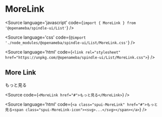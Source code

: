 
# MoreLink

<Meta title="List/MoreLink" component={MoreLink} />

<Source
  language='javascript'
  code={`import { MoreLink } from '@openameba/spindle-ui/List'`}
/>

<Source
  language='css'
  code={`@import './node_modules/@openameba/spindle-ui/List/MoreLink.css'`}
/>

<Source
  language='html'
  code={`<link rel="stylesheet" href="https://unpkg.com/@openameba/spindle-ui/List/MoreLink.css">`}
/>

## More Link

<Preview withSource="open">
  <Story name="More Link">
    <MoreLink href="#" {...actions('onMouseOver')}>もっと見る</MoreLink>
  </Story>
</Preview>

<Source
  code={`
<MoreLink href="#">もっと見る</MoreLink>
  `}
/>

<Source
  language='html'
  code={`
<a class="spui-MoreLink" href="#">もっと見る<span class="spui-MoreLink-icon"><svg>...</svg></span></a>
  `}
/>
